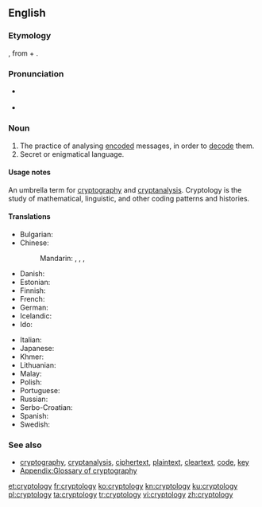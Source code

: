 ==English==

===Etymology===
{{confix|crypto|logy|lang=en}}, from {{etyl|grc|en}} {{term|κρυπτός||hidden|tr=kryptós|lang=grc|sc=polytonic}} + {{term|λόγος||word|tr=logos|lang=grc|sc=polytonic}}.

===Pronunciation===
* {{a|UK}} {{IPA|/krɪpˈtɒl.ə.dʒi/|lang=en}}
* {{a|US}} {{IPA|/krɪpˈtɑ.lə.dʒi/|lang=en}}

===Noun===
{{en-noun|-}}

# The practice of analysing [[encode|encoded]] messages, in order to [[decode]] them.
# Secret or enigmatical language.
#: {{rfquotek|Johnson}}

====Usage notes====
An umbrella term for [[cryptography]] and [[cryptanalysis]]. Cryptology is the study of mathematical, linguistic, and other coding patterns and histories.

====Translations====
{{trans-top|practice of analysing messages}}
* Bulgarian: {{t|bg|криптология|f}}
* Chinese:
*: Mandarin: {{t+|cmn|密碼學|sc=Hani}}, {{t|cmn|密码学|tr=mìmǎxué|sc=Hani}}, {{t+|cmn|密码术|sc=Hani}}, {{t+|cmn|密码术|tr=mìmǎshù|sc=Hani}}
* Danish: {{t|da|kryptologi}}
* Estonian: {{t+|et|krüptoloogia}}
* Finnish: {{t+|fi|kryptologia}}
* French: {{t+|fr|cryptologie|f}}
* German: {{t+|de|Kryptologie|f}}
* Icelandic: {{t|is|dulmálsfræði|f}}
* Ido: {{t-needed|io}}
{{trans-mid}}
* Italian: {{t+|it|crittologia|f}}
* Japanese: {{t|ja|暗号学|tr=あんごうがく, angōgaku|sc=Jpan}}
* Khmer: {{t|km|រហស្សវិទ្យា|tr=rea’hahsa’ vityie|sc=Khmr}}
* Lithuanian: {{t|lt|kriptologija|f}}
* Malay: {{t|ms|kriptologi}}
* Polish: {{t|pl|kryptologia|f}}
* Portuguese: {{t|pt|criptologia|f}}
* Russian: {{t|ru|криптоло́гия|f|sc=Cyrl}}
* Serbo-Croatian: {{t+|sh|kriptologija|f}}
* Spanish: {{t|es|criptología|f}}
* Swedish: {{t+|sv|kryptologi|c}}
{{trans-bottom}}

===See also===
* [[cryptography]], [[cryptanalysis]], [[ciphertext]], [[plaintext]], [[cleartext]], [[code]], [[key]]
* [[Appendix:Glossary of cryptography]]

[[et:cryptology]]
[[fr:cryptology]]
[[ko:cryptology]]
[[kn:cryptology]]
[[ku:cryptology]]
[[pl:cryptology]]
[[ta:cryptology]]
[[tr:cryptology]]
[[vi:cryptology]]
[[zh:cryptology]]